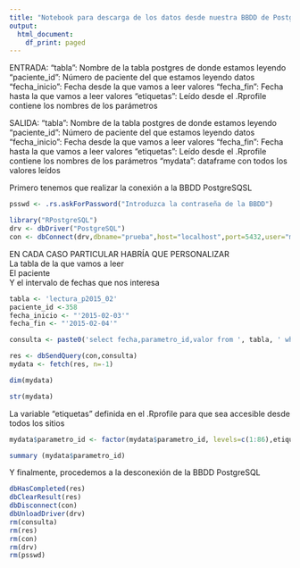 ```yaml
---
title: "Notebook para descarga de los datos desde nuestra BBDD de PostgreSQL"
output:
  html_document:
    df_print: paged
---
```


ENTRADA: 
"tabla": Nombre de la tabla postgres de donde estamos leyendo
"paciente_id": Número de paciente del que estamos leyendo datos
"fecha_inicio": Fecha desde la que vamos a leer valores
"fecha_fin": Fecha hasta la que vamos a leer valores
"etiquetas": Leído desde el .Rprofile contiene los nombres de los parámetros

SALIDA: 
"tabla": Nombre de la tabla postgres de donde estamos leyendo
"paciente_id": Número de paciente del que estamos leyendo datos
"fecha_inicio": Fecha desde la que vamos a leer valores
"fecha_fin": Fecha hasta la que vamos a leer valores
"etiquetas": Leído desde el .Rprofile contiene los nombres de los parámetros
"mydata": dataframe con todos los valores leídos

Primero tenemos que realizar la conexión a la BBDD PostgreSQSL 
```r
psswd <- .rs.askForPassword("Introduzca la contraseña de la BBDD")
```

```r
library("RPostgreSQL")
drv <- dbDriver("PostgreSQL")
con <- dbConnect(drv,dbname="prueba",host="localhost",port=5432,user="medlinetec",password=psswd)
```


EN CADA CASO PARTICULAR HABRÍA QUE PERSONALIZAR \
La tabla de la que vamos a leer \
El paciente \
Y el intervalo de fechas que nos interesa \

```r
tabla <- 'lectura_p2015_02'
paciente_id <-358
fecha_inicio <- "'2015-02-03'"
fecha_fin <- "'2015-02-04'"

consulta <- paste0('select fecha,parametro_id,valor from ', tabla, ' where paciente_id=',paciente_id,' and fecha >= ',fecha_inicio, ' and fecha <= ', fecha_fin)
```


```r
res <- dbSendQuery(con,consulta)
mydata <- fetch(res, n=-1)
```

```r
dim(mydata)
```


```r
str(mydata)
```

La variable "etiquetas" definida en el .Rprofile para que sea accesible desde todos los sitios

```r
mydata$parametro_id <- factor(mydata$parametro_id, levels=c(1:86),etiquetas)
```


```r
summary (mydata$parametro_id)
```


Y finalmente, procedemos a la desconexión de la BBDD PostgreSQL
```r
dbHasCompleted(res)
dbClearResult(res)
dbDisconnect(con)
dbUnloadDriver(drv)
rm(consulta)
rm(res)
rm(con)
rm(drv)
rm(psswd)
```

